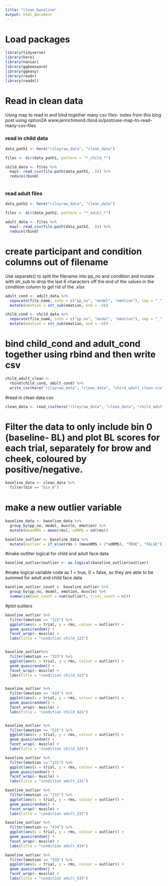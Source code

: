 ```yaml
---
title: "clean_baseline"
output: html_document
---
```


# Load packages
```r
library(tidyverse)
library(here)
library(naniar)
library(ggbeeswarm)
library(ggeasy)
library(readr)
library(readxl)
```

# Read in clean data

Using map to read in and bind together many csv files- notes from this blog post using option2A www.jenrichmond.rbind.io/post/use-map-to-read-many-csv-files

### read in child data
```r

data_path1 <- here("rileyraw_data", "clean_data")

files <- dir(data_path1, pattern = "*_child_*")

child_data <- files %>%
  map(~ read_csv(file.path(data_path1, .))) %>%
  reduce(rbind)



```

### read adult files
```r

data_path2 <- here("rileyraw_data", "clean_data")

files <- dir(data_path2, pattern = "*_adult_*")

adult_data <- files %>%
  map(~ read_csv(file.path(data_path2, .))) %>%
  reduce(rbind)

```

# create participant and condition columns out of filename

Use separate() to split the filename into  pp_no and condition and mutate with str_sub to drop the last 6 characters off the end of the values in the condition column to get rid of the .xlsx

```r
adult_cond <- adult_data %>%
  separate(file_name, into = c("pp_no", "model", "emotion"), sep = "_") %>% 
  mutate(emotion = str_sub(emotion, end = -6)) 

child_cond <- child_data %>%
  separate(file_name, into = c("pp_no", "model", "emotion"), sep = "_") %>% 
  mutate(emotion = str_sub(emotion, end = -6)) 
```


# bind child_cond and adult_cond together using rbind and then write csv
```r
child_adult_clean <- 
  rbind(child_cond, adult_cond) %>%
  write_csv(here("rileyraw_data", "clean_data", "child_adult_clean.csv"))

```

#read in clean data.csv

```r
clean_data <- read_csv(here("rileyraw_data", "clean_data", "child_adult_clean.csv"))

```


# Filter the data to only include bin 0 (baseline- BL) and plot BL scores for each trial, separately for brow and cheek, coloured by positive/negative. 

```r
baseline_data <- clean_data %>%
  filter(bin == "bin_0")
```
 
# make a new outlier variable 
```r

baseline_data <- baseline_data %>%
  group_by(pp_no, model, muscle, emotion) %>%
  mutate(meanRMS = mean(rms), sdRMS = sd(rms))

baseline_outlier <- baseline_data %>%
  mutate(outlier = if_else(rms > (meanRMS + 2*sdRMS), "TRUE", "FALSE"))

```


#make outliter logical for child and adult face data

```r
baseline_outlier$outlier <- as.logical(baseline_outlier$outlier)

```

#make logical variable code as 1 = true, 0 = false, so they are able to be summed for adult and child face data

```r
baseline_outlier_count <- baseline_outlier %>%
  group_by(pp_no, model, emotion, muscle) %>%
  summarise(out_count = sum(outlier), trial_count = n())

```

#plot outliers 

```r
baseline_outlier %>%
  filter(emotion == "121") %>%
  ggplot(aes(x = trial, y = rms, colour = outlier)) +
  geom_quasirandom() +
  facet_wrap(~ muscle) +
  labs(title = "condition child_121")


baseline_outlier%>%
  filter(emotion == "323") %>%
  ggplot(aes(x = trial, y = rms, colour = outlier)) +
  geom_quasirandom() +
  facet_wrap(~ muscle) +
  labs(title = "condition child_323")


baseline_outlier %>%
  filter(emotion == "424") %>%
  ggplot(aes(x = trial, y = rms, colour = outlier)) +
  geom_quasirandom() +
  facet_wrap(~ muscle) +
  labs(title = "condition child_424")


baseline_outlier %>%
  filter(emotion == "525") %>%
  ggplot(aes(x = trial, y = rms, colour = outlier)) +
  geom_quasirandom() +
  facet_wrap(~ muscle) +
  labs(title = "condition child_525")

baseline_outlier %>%
  filter(emotion == "131") %>%
  ggplot(aes(x = trial, y = rms, colour = outlier)) +
  geom_quasirandom() +
  facet_wrap(~ muscle) +
  labs(title = "condition adult_131")

baseline_outlier %>%
  filter(emotion == "232") %>%
  ggplot(aes(x = trial, y = rms, colour = outlier)) +
  geom_quasirandom() +
  facet_wrap(~ muscle) +
  labs(title = "condition adult_232")

baseline_outlier %>%
  filter(emotion == "434") %>%
  ggplot(aes(x = trial, y = rms, colour = outlier)) +
  geom_quasirandom() +
  facet_wrap(~ muscle) +
  labs(title = "condition adult_434")

baseline_outlier %>%
  filter(emotion == "535") %>%
  ggplot(aes(x = trial, y = rms, colour = outlier)) +
  geom_quasirandom() +
  facet_wrap(~ muscle) +
  labs(title = "condition adult_535")
```

